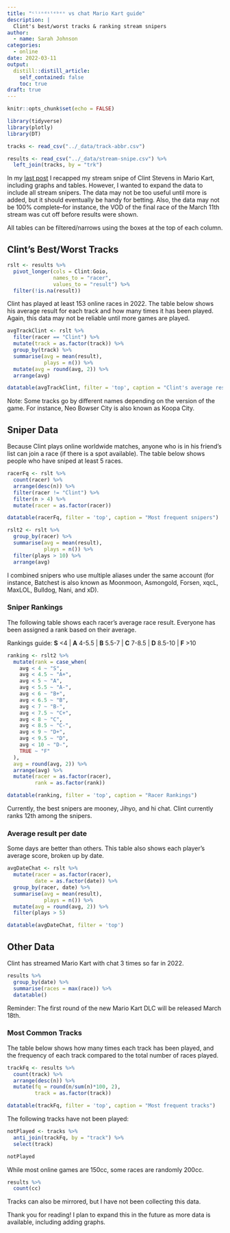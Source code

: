 ```yaml
---
title: "ᶜˡᶦⁿᵈˢᵗᵉᵇᵉⁿ vs chat Mario Kart guide"
description: |
  Clint's best/worst tracks & ranking stream snipers
author:
  - name: Sarah Johnson
categories:
  - online
date: 2022-03-11
output:
  distill::distill_article:
    self_contained: false
    toc: true
draft: true
---
```


```r
knitr::opts_chunk$set(echo = FALSE)
```

```r
library(tidyverse)
library(plotly)
library(DT)
```

```r
tracks <- read_csv("../_data/track-abbr.csv")

results <- read_csv("../_data/stream-snipe.csv") %>% 
  left_join(tracks, by = "trk")
```

In my [last post](https://sarah.fyi/mk/2022-03-08-snipe/) I recapped my stream snipe of Clint Stevens in Mario Kart, including graphs and tables. However, I wanted to expand the data to include all stream snipers. The data may not be too useful until more is added, but it should eventually be handy for betting. Also, the data may not be 100% complete--for instance, the VOD of the final race of the March 11th stream was cut off before results were shown.

All tables can be filtered/narrows using the boxes at the top of each column.

## Clint's Best/Worst Tracks

```r
rslt <- results %>% 
  pivot_longer(cols = Clint:Goio,
               names_to = "racer",
               values_to = "result") %>% 
  filter(!is.na(result))
```

Clint has played at least 153 online races in 2022. The table below shows his average result for each track and how many times it has been played. Again, this data may not be reliable until more games are played.

```r
avgTrackClint <- rslt %>% 
  filter(racer == "Clint") %>% 
  mutate(track = as.factor(track)) %>% 
  group_by(track) %>% 
  summarise(avg = mean(result),
            plays = n()) %>% 
  mutate(avg = round(avg, 2)) %>% 
  arrange(avg)

datatable(avgTrackClint, filter = 'top', caption = "Clint's average result for MK8DX tracks in 2022")
```

Note: Some tracks go by different names depending on the version of the game. For instance, Neo Bowser City is also known as Koopa City.

## Sniper Data

Because Clint plays online worldwide matches, anyone who is in his friend's list can join a race (if there is a spot available). The table below shows people who have sniped at least 5 races.

```r
racerFq <- rslt %>% 
  count(racer) %>% 
  arrange(desc(n)) %>% 
  filter(racer != "Clint") %>% 
  filter(n > 4) %>% 
  mutate(racer = as.factor(racer))

datatable(racerFq, filter = 'top', caption = "Most frequent snipers")
```

```r
rslt2 <- rslt %>% 
  group_by(racer) %>% 
  summarise(avg = mean(result),
            plays = n()) %>% 
  filter(plays > 10) %>% 
  arrange(avg) 
```

I combined snipers who use multiple aliases under the same account (for instance, Batchest is also known as Moonmoon, Asmongold, Forsen, xqcL, MaxLOL, Bulldog, Nani, and xD).

### Sniper Rankings

The following table shows each racer's average race result. Everyone has been assigned a rank based on their average.

Rankings guide: **S** \<4 \| **A** 4-5.5 \| **B** 5.5-7 \| **C** 7-8.5 \| **D** 8.5-10 \| **F** \>10

```r
ranking <- rslt2 %>% 
  mutate(rank = case_when(
    avg < 4 ~ "S",
    avg < 4.5 ~ "A+",
    avg < 5 ~ "A",
    avg < 5.5 ~ "A-",
    avg < 6 ~ "B+",
    avg < 6.5 ~ "B",
    avg < 7 ~ "B-",
    avg < 7.5 ~ "C+",
    avg < 8 ~ "C",
    avg < 8.5 ~ "C-",
    avg < 9 ~ "D+",
    avg < 9.5 ~ "D",
    avg < 10 ~ "D-",
    TRUE ~ "F"
  ),
  avg = round(avg, 2)) %>% 
  arrange(avg) %>% 
  mutate(racer = as.factor(racer),
         rank = as.factor(rank))

datatable(ranking, filter = 'top', caption = "Racer Rankings")
```

Currently, the best snipers are mooney, Jihyo, and hi chat. Clint currently ranks 12th among the snipers.

### Average result per date

Some days are better than others. This table also shows each player's average score, broken up by date.

```r
avgDateChat <- rslt %>% 
  mutate(racer = as.factor(racer),
         date = as.factor(date)) %>% 
  group_by(racer, date) %>% 
  summarise(avg = mean(result),
            plays = n()) %>% 
  mutate(avg = round(avg, 2)) %>% 
  filter(plays > 5)

datatable(avgDateChat, filter = 'top')
```

## Other Data

Clint has streamed Mario Kart with chat 3 times so far in 2022.

```r
results %>% 
  group_by(date) %>% 
  summarise(races = max(race)) %>% 
  datatable()
```

Reminder: The first round of the new Mario Kart DLC will be released March 18th.

### Most Common Tracks

The table below shows how many times each track has been played, and the frequency of each track compared to the total number of races played.

```r
trackFq <- results %>% 
  count(track) %>% 
  arrange(desc(n)) %>% 
  mutate(fq = round(n/sum(n)*100, 2),
         track = as.factor(track))

datatable(trackFq, filter = 'top', caption = "Most frequent tracks")
```

The following tracks have not been played:

```r
notPlayed <- tracks %>% 
  anti_join(trackFq, by = "track") %>% 
  select(track)

notPlayed
```

While most online games are 150cc, some races are randomly 200cc.

```r
results %>% 
  count(cc)
```

Tracks can also be mirrored, but I have not been collecting this data.

Thank you for reading! I plan to expand this in the future as more data is available, including adding graphs.
